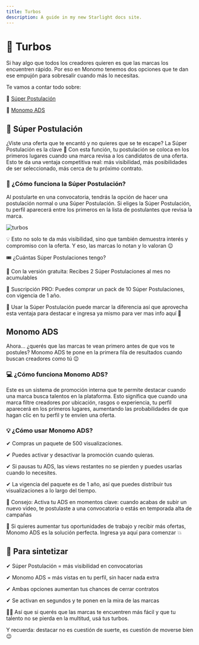 ```yaml
---
title: Turbos
description: A guide in my new Starlight docs site.
---
```


# 🚀 Turbos

Si hay algo que todos los creadores quieren es que las marcas los encuentren rápido. Por eso en Monomo tenemos dos opciones que te dan ese empujón para sobresalir cuando más lo necesitas.

Te vamos a contar todo sobre:

👑 [Súper Postulación](#súper-postulación)

📣 [Monomo ADS](#monomo-ads)

## 👑 Súper Postulación

¿Viste una oferta que te encantó y no quieres que se te escape? La Súper Postulación es la clave 👀
Con esta función, tu postulación se coloca en los primeros lugares cuando una marca revisa a los candidatos de una oferta. Esto te da una ventaja competitiva real: más visibilidad, más posibilidades de ser seleccionado, más cerca de tu próximo contrato.

### 🚀 ¿Cómo funciona la Súper Postulación?

Al postularte en una convocatoria, tendrás la opción de hacer una postulación normal o una Súper Postulación. Si eliges la Súper Postulación, tu perfil aparecerá entre los primeros en la lista de postulantes que revisa la marca.

![turbos](/images/super-postulacion-ezgif.com-crop.gif)

💡 Esto no solo te da más visibilidad, sino que también demuestra interés y compromiso con la oferta. Y eso, las marcas lo notan y lo valoran 😉

🎟️ ¿Cuántas Súper Postulaciones tengo?

🔹 Con la versión gratuita: Recibes 2 Súper Postulaciones al mes no acumulables

🔹 Suscripción PRO: Puedes comprar un pack de 10 Súper Postulaciones, con vigencia de 1 año.

🎯 Usar la Súper Postulación puede marcar la diferencia así que aprovecha esta ventaja para destacar e ingresa ya mismo para ver mas info aquí 🚀


## Monomo ADS 

Ahora... ¿querés que las marcas te vean primero antes de que vos te postules? Monomo ADS te pone en la primera fila de resultados cuando buscan creadores como tú 😉

### 💻 ¿Cómo funciona Monomo ADS?

Este es un sistema de promoción interna que te permite destacar cuando una marca busca talentos en la plataforma.
Esto significa que cuando una marca filtre creadores por ubicación, rasgos o experiencia, tu perfil aparecerá en los primeros lugares, aumentando las probabilidades de que hagan clic en tu perfil y te envíen una oferta.

### 💡 ¿Cómo usar Monomo ADS?

✔ Compras un paquete de 500 visualizaciones.

✔ Puedes activar y desactivar la promoción cuando quieras.

✔ Si pausas tu ADS, las views restantes no se pierden y puedes usarlas cuando lo necesites.

✔ La vigencia del paquete es de 1 año, así que puedes distribuir tus visualizaciones a lo largo del tiempo.

📝 Consejo: Activa tu ADS en momentos clave: cuando acabas de subir un nuevo video, te postulaste a una convocatoria o estás en temporada alta de campañas 

🎯 Si quieres aumentar tus oportunidades de trabajo y recibir más ofertas, Monomo ADS es la solución perfecta. Ingresa ya aquí para comenzar 💥

## 🧵 Para sintetizar

✔ Súper Postulación = más visibilidad en convocatorias

✔ Monomo ADS = más vistas en tu perfil, sin hacer nada extra

✔ Ambas opciones aumentan tus chances de cerrar contratos

✔ Se activan en segundos y te ponen en la mira de las marcas

👩‍🚀 Así que si querés que las marcas te encuentren más fácil y que tu talento no se pierda en la multitud, usá tus turbos.

Y recuerda: destacar no es cuestión de suerte, es cuestión de moverse bien 😉
